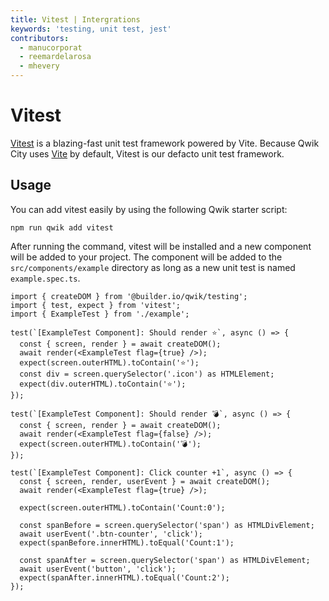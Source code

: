 ```yaml
---
title: Vitest | Intergrations
keywords: 'testing, unit test, jest'
contributors:
  - manucorporat
  - reemardelarosa
  - mhevery
---
```


# Vitest

[Vitest](https://vitest.dev/) is a blazing-fast unit test framework powered by Vite. Because Qwik City uses [Vite](https://vitejs.dev/) by default, Vitest is our defacto unit test framework.

## Usage

You can add vitest easily by using the following Qwik starter script:

```shell
npm run qwik add vitest
```

After running the command, vitest will be installed and a new component will be added to your project. The component will be added to the `src/components/example` directory as long as a new unit test is named `example.spec.ts`.

```tsx title="example.spec.ts"
import { createDOM } from '@builder.io/qwik/testing';
import { test, expect } from 'vitest';
import { ExampleTest } from './example';

test(`[ExampleTest Component]: Should render ⭐`, async () => {
  const { screen, render } = await createDOM();
  await render(<ExampleTest flag={true} />);
  expect(screen.outerHTML).toContain('⭐');
  const div = screen.querySelector('.icon') as HTMLElement;
  expect(div.outerHTML).toContain('⭐');
});

test(`[ExampleTest Component]: Should render 💣`, async () => {
  const { screen, render } = await createDOM();
  await render(<ExampleTest flag={false} />);
  expect(screen.outerHTML).toContain('💣');
});

test(`[ExampleTest Component]: Click counter +1`, async () => {
  const { screen, render, userEvent } = await createDOM();
  await render(<ExampleTest flag={true} />);

  expect(screen.outerHTML).toContain('Count:0');

  const spanBefore = screen.querySelector('span') as HTMLDivElement;
  await userEvent('.btn-counter', 'click');
  expect(spanBefore.innerHTML).toEqual('Count:1');

  const spanAfter = screen.querySelector('span') as HTMLDivElement;
  await userEvent('button', 'click');
  expect(spanAfter.innerHTML).toEqual('Count:2');
});
```

